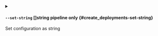 
<details className="config-field -function" data-expandable="false">
<summary>

#### `--set-string` <span className="config-field-type">[]string</span> <span className="config-field-enum"></span> <span className="config-field-default -return"></span> <span className="config-field-required" data-required="false">pipeline only</span>  {#create_deployments-set-string}

Set configuration as string

</summary>



</details>
